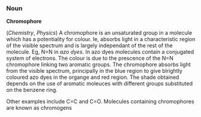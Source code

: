 {{cleanup}}


=== Noun ===
'''Chromophore'''

(''Chemistry'', ''Physics'') A chromophore is an unsaturated group in a molecule which has a potentiality for colour. Ie, absorbs light in a characteristic region of the visible spectrum and is largely independant of the rest of the molecule. Eg, N=N in ''azo dyes''. In azo dyes molecules contain a conjugated system of electrons. The colour is due to the prescence of the N=N chromophore linking two aromatic groups. The chromophore absorbs light from the visible spectrum, principally in the blue region to give blrightly coloured azo dyes in the organge and red region. The shade obtained depends on the use of aromatic moleuces with different groups substituted on the benzene ring. 

Other examples include C=C and C=O. 
Molecules containing chromophores are known as chromogens